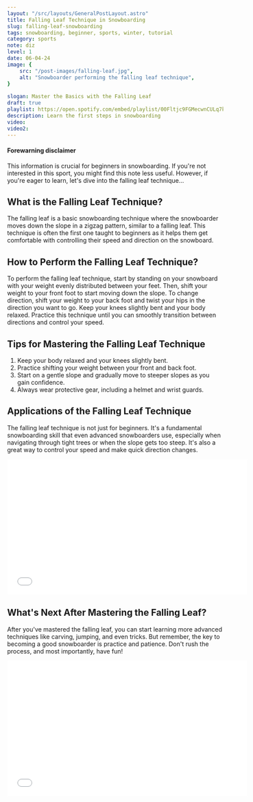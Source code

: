 ```yaml
---
layout: "/src/layouts/GeneralPostLayout.astro"
title: Falling Leaf Technique in Snowboarding
slug: falling-leaf-snowboarding
tags: snowboarding, beginner, sports, winter, tutorial
category: sports
note: diz
level: 1
date: 06-04-24
image: {
    src: "/post-images/falling-leaf.jpg",
    alt: "Snowboarder performing the falling leaf technique",
}
 
slogan: Master the Basics with the Falling Leaf
draft: true
playlist: https://open.spotify.com/embed/playlist/00Fltjc9FGMecwnCULq7kW?utm_source=generator
description: Learn the first steps in snowboarding
video:
video2:
---
```

#### Forewarning disclaimer
This information is crucial for beginners in snowboarding. If you're not interested in this sport, you might find this note less useful. However, if you're eager to learn, let's dive into the falling leaf technique...

## What is the Falling Leaf Technique?
The falling leaf is a basic snowboarding technique where the snowboarder moves down the slope in a zigzag pattern, similar to a falling leaf. This technique is often the first one taught to beginners as it helps them get comfortable with controlling their speed and direction on the snowboard.

## How to Perform the Falling Leaf Technique?
To perform the falling leaf technique, start by standing on your snowboard with your weight evenly distributed between your feet. Then, shift your weight to your front foot to start moving down the slope. To change direction, shift your weight to your back foot and twist your hips in the direction you want to go. Keep your knees slightly bent and your body relaxed. Practice this technique until you can smoothly transition between directions and control your speed.

## Tips for Mastering the Falling Leaf Technique
1. Keep your body relaxed and your knees slightly bent.
2. Practice shifting your weight between your front and back foot.
3. Start on a gentle slope and gradually move to steeper slopes as you gain confidence.
4. Always wear protective gear, including a helmet and wrist guards.

## Applications of the Falling Leaf Technique
The falling leaf technique is not just for beginners. It's a fundamental snowboarding skill that even advanced snowboarders use, especially when navigating through tight trees or when the slope gets too steep. It's also a great way to control your speed and make quick direction changes.

<iframe width="560" height="315" src={frontMatter.video} frameborder="0" allow="accelerometer; autoplay; clipboard-write; encrypted-media; gyroscope; picture-in-picture" allowfullscreen></iframe>

## What's Next After Mastering the Falling Leaf?
After you've mastered the falling leaf, you can start learning more advanced techniques like carving, jumping, and even tricks. But remember, the key to becoming a good snowboarder is practice and patience. Don't rush the process, and most importantly, have fun!

<iframe width="560" height="315" src={frontMatter.video2} frameborder="0" allow="accelerometer; autoplay; clipboard-write; encrypted-media; gyroscope; picture-in-picture" allowfullscreen></iframe>
